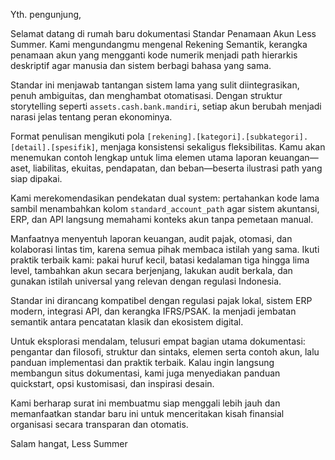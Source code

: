 Yth. pengunjung,

Selamat datang di rumah baru dokumentasi Standar Penamaan Akun Less Summer. Kami mengundangmu mengenal Rekening Semantik, kerangka penamaan akun yang mengganti kode numerik menjadi path hierarkis deskriptif agar manusia dan sistem berbagi bahasa yang sama.

Standar ini menjawab tantangan sistem lama yang sulit diintegrasikan, penuh ambiguitas, dan menghambat otomatisasi. Dengan struktur storytelling seperti `assets.cash.bank.mandiri`, setiap akun berubah menjadi narasi jelas tentang peran ekonominya.

Format penulisan mengikuti pola `[rekening].[kategori].[subkategori].[detail].[spesifik]`, menjaga konsistensi sekaligus fleksibilitas. Kamu akan menemukan contoh lengkap untuk lima elemen utama laporan keuangan—aset, liabilitas, ekuitas, pendapatan, dan beban—beserta ilustrasi path yang siap dipakai.

Kami merekomendasikan pendekatan dual system: pertahankan kode lama sambil menambahkan kolom `standard_account_path` agar sistem akuntansi, ERP, dan API langsung memahami konteks akun tanpa pemetaan manual.

Manfaatnya menyentuh laporan keuangan, audit pajak, otomasi, dan kolaborasi lintas tim, karena semua pihak membaca istilah yang sama. Ikuti praktik terbaik kami: pakai huruf kecil, batasi kedalaman tiga hingga lima level, tambahkan akun secara berjenjang, lakukan audit berkala, dan gunakan istilah universal yang relevan dengan regulasi Indonesia.

Standar ini dirancang kompatibel dengan regulasi pajak lokal, sistem ERP modern, integrasi API, dan kerangka IFRS/PSAK. Ia menjadi jembatan semantik antara pencatatan klasik dan ekosistem digital.

Untuk eksplorasi mendalam, telusuri empat bagian utama dokumentasi: pengantar dan filosofi, struktur dan sintaks, elemen serta contoh akun, lalu panduan implementasi dan praktik terbaik. Kalau ingin langsung membangun situs dokumentasi, kami juga menyediakan panduan quickstart, opsi kustomisasi, dan inspirasi desain.

Kami berharap surat ini membuatmu siap menggali lebih jauh dan memanfaatkan standar baru ini untuk menceritakan kisah finansial organisasi secara transparan dan otomatis.

Salam hangat,
Less Summer
